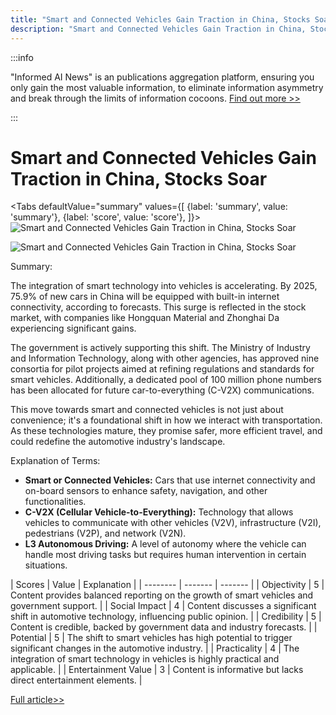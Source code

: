 ```yaml
---
title: "Smart and Connected Vehicles Gain Traction in China, Stocks Soar"
description: "Smart and Connected Vehicles Gain Traction in China, Stocks Soar"
---
```



:::info

"Informed AI News" is an publications aggregation platform, ensuring you only gain the most valuable information, to eliminate information asymmetry and break through the limits of information cocoons.  [Find out more >>](/)

:::

# Smart and Connected Vehicles Gain Traction in China, Stocks Soar


<Tabs
	defaultValue="summary"
	values={[
	{label: 'summary', value: 'summary'},
	{label: 'score', value: 'score'},
]}>
<TabItem value="summary">
<img
  src="https://image.informedainews.com/2024/06/06/AI-QRu-1717673900-0.jpg"
  alt="Smart and Connected Vehicles Gain Traction in China, Stocks Soar"
/>

<img
  src="https://image.informedainews.com/2024/06/06/AI-tYP-1717673900-1.jpg"
  alt="Smart and Connected Vehicles Gain Traction in China, Stocks Soar"
/>



Summary:

The integration of smart technology into vehicles is accelerating. By 2025, 75.9% of new cars in China will be equipped with built-in internet connectivity, according to forecasts. This surge is reflected in the stock market, with companies like Hongquan Material and Zhonghai Da experiencing significant gains.

The government is actively supporting this shift. The Ministry of Industry and Information Technology, along with other agencies, has approved nine consortia for pilot projects aimed at refining regulations and standards for smart vehicles. Additionally, a dedicated pool of 100 million phone numbers has been allocated for future car-to-everything (C-V2X) communications.

This move towards smart and connected vehicles is not just about convenience; it's a foundational shift in how we interact with transportation. As these technologies mature, they promise safer, more efficient travel, and could redefine the automotive industry's landscape.

Explanation of Terms:

- **Smart or Connected Vehicles:** Cars that use internet connectivity and on-board sensors to enhance safety, navigation, and other functionalities.
- **C-V2X (Cellular Vehicle-to-Everything):** Technology that allows vehicles to communicate with other vehicles (V2V), infrastructure (V2I), pedestrians (V2P), and network (V2N).
- **L3 Autonomous Driving:** A level of autonomy where the vehicle can handle most driving tasks but requires human intervention in certain situations.
</TabItem>
<TabItem value="score">
	| Scores     | Value   | Explanation |
	| -------- | ------- | ------- |
	| Objectivity  | 5    | Content provides balanced reporting on the growth of smart vehicles and government support.    |
	| Social Impact | 4     | Content discusses a significant shift in automotive technology, influencing public opinion.    |
	| Credibility    | 5    | Content is credible, backed by government data and industry forecasts.    |
	| Potential    | 5    | The shift to smart vehicles has high potential to trigger significant changes in the automotive industry.    |
	| Practicality    | 4    | The integration of smart technology in vehicles is highly practical and applicable.    |
	| Entertainment Value    | 3    | Content is informative but lacks direct entertainment elements.    |
</TabItem>
</Tabs>

[Full article>>](https://www.yicai.com/news/102138209.html)
